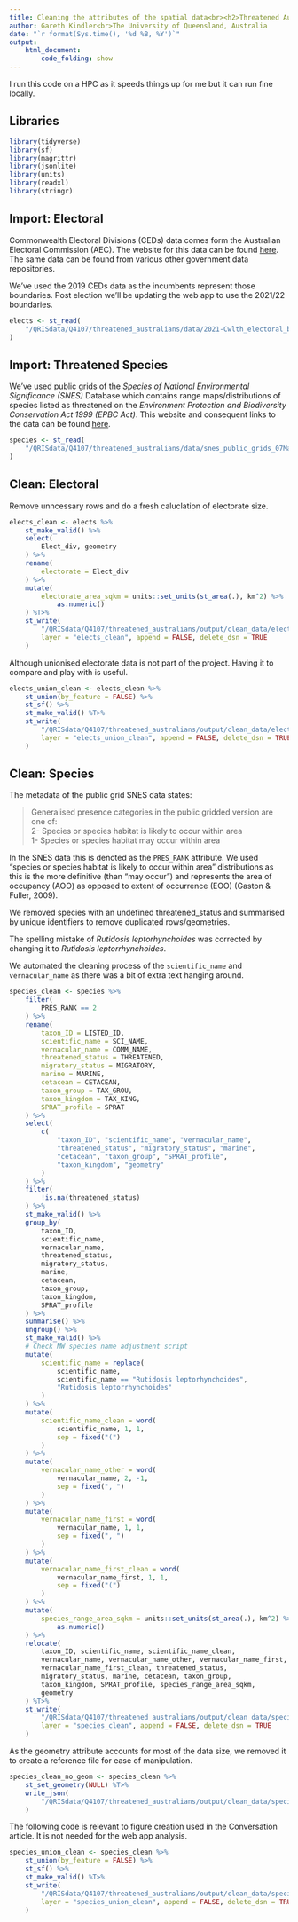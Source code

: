```yaml
---
title: Cleaning the attributes of the spatial data<br><h2>Threatened Australians (threatened.org.au)
author: Gareth Kindler<br>The University of Queensland, Australia
date: "`r format(Sys.time(), '%d %B, %Y')`"
output:
    html_document:
        code_folding: show
---
```


I run this code on a HPC as it speeds things up for me but it can run fine locally.

## Libraries

```r
library(tidyverse)
library(sf)
library(magrittr)
library(jsonlite)
library(units)
library(readxl)
library(stringr)
```

## Import: Electoral

Commonwealth Electoral Divisions (CEDs) data comes form the Australian Electoral Commission (AEC). The website for this data can be found [here](https://www.aec.gov.au/electorates/gis/index.htm). The same data can be found from various other government data repositories.

We've used the 2019 CEDs data as the incumbents represent those boundaries. Post election we'll be updating the web app to use the 2021/22 boundaries.

```r
elects <- st_read(
    "/QRISdata/Q4107/threatened_australians/data/2021-Cwlth_electoral_boundaries_ESRI/2021_ELB_region.shp"
)
```

## Import: Threatened Species

We've used public grids of the *Species of National Environmental Significance (SNES)* Database which contains range maps/distributions of species listed as threatened on the *Environment Protection and Biodiversity Conservation Act 1999 (EPBC Act)*. This website and consequent links to the data can be found [here](https://www.awe.gov.au/environment/environmental-information-data/databases-applications/snes).

```r
species <- st_read(
    "/QRISdata/Q4107/threatened_australians/data/snes_public_grids_07March2022_shapefile"
)
```

## Clean: Electoral

Remove unncessary rows and do a fresh caluclation of electorate size.

```r
elects_clean <- elects %>%
    st_make_valid() %>%
    select(
        Elect_div, geometry
    ) %>%
    rename(
        electorate = Elect_div
    ) %>%
    mutate(
        electorate_area_sqkm = units::set_units(st_area(.), km^2) %>%
            as.numeric()
    ) %T>%
    st_write(
        "/QRISdata/Q4107/threatened_australians/output/clean_data/elects_clean.gpkg",
        layer = "elects_clean", append = FALSE, delete_dsn = TRUE
    )
```

Although unionised electorate data is not part of the project. Having it to compare and play with is useful.

```r
elects_union_clean <- elects_clean %>%
    st_union(by_feature = FALSE) %>%
    st_sf() %>%
    st_make_valid() %T>%
    st_write(
        "/QRISdata/Q4107/threatened_australians/output/clean_data/elects_union_clean.gpkg",
        layer = "elects_union_clean", append = FALSE, delete_dsn = TRUE
    )
```

## Clean: Species

The metadata of the public grid SNES data states:

> Generalised presence categories in the public gridded version are one of:\
> 2- Species or species habitat is likely to occur within area\
> 1- Species or species habitat may occur within area

In the SNES data this is denoted as the `PRES_RANK` attribute. We used "species or species habitat is likely to occur within area" distributions as this is the more definitive (than "may occur") and represents the area of occupancy (AOO) as opposed to extent of occurrence (EOO) (Gaston & Fuller, 2009).

We removed species with an undefined threatened_status and summarised by unique identifiers to remove duplicated rows/geometries.

The spelling mistake of *Rutidosis leptorhynchoides* was corrected by changing it to *Rutidosis leptorrhynchoides*.

We automated the cleaning process of the `scientific_name` and `vernacular_name` as there was a bit of extra text hanging around.

```r
species_clean <- species %>%
    filter(
        PRES_RANK == 2
    ) %>%
    rename(
        taxon_ID = LISTED_ID,
        scientific_name = SCI_NAME,
        vernacular_name = COMM_NAME,
        threatened_status = THREATENED,
        migratory_status = MIGRATORY,
        marine = MARINE,
        cetacean = CETACEAN,
        taxon_group = TAX_GROU,
        taxon_kingdom = TAX_KING,
        SPRAT_profile = SPRAT
    ) %>%
    select(
        c(
            "taxon_ID", "scientific_name", "vernacular_name",
            "threatened_status", "migratory_status", "marine",
            "cetacean", "taxon_group", "SPRAT_profile",
            "taxon_kingdom", "geometry"
        )
    ) %>%
    filter(
        !is.na(threatened_status)
    ) %>%
    st_make_valid() %>%
    group_by(
        taxon_ID,
        scientific_name,
        vernacular_name,
        threatened_status,
        migratory_status,
        marine,
        cetacean,
        taxon_group,
        taxon_kingdom,
        SPRAT_profile
    ) %>%
    summarise() %>%
    ungroup() %>%
    st_make_valid() %>%
    # Check MW species name adjustment script
    mutate(
        scientific_name = replace(
            scientific_name,
            scientific_name == "Rutidosis leptorhynchoides",
            "Rutidosis leptorrhynchoides"
        )
    ) %>%
    mutate(
        scientific_name_clean = word(
            scientific_name, 1, 1,
            sep = fixed("(")
        )
    ) %>%
    mutate(
        vernacular_name_other = word(
            vernacular_name, 2, -1,
            sep = fixed(", ")
        )
    ) %>%
    mutate(
        vernacular_name_first = word(
            vernacular_name, 1, 1,
            sep = fixed(", ")
        )
    ) %>%
    mutate(
        vernacular_name_first_clean = word(
            vernacular_name_first, 1, 1,
            sep = fixed("(")
        )
    ) %>%
    mutate(
        species_range_area_sqkm = units::set_units(st_area(.), km^2) %>%
            as.numeric()
    ) %>%
    relocate(
        taxon_ID, scientific_name, scientific_name_clean,
        vernacular_name, vernacular_name_other, vernacular_name_first,
        vernacular_name_first_clean, threatened_status,
        migratory_status, marine, cetacean, taxon_group,
        taxon_kingdom, SPRAT_profile, species_range_area_sqkm,
        geometry
    ) %T>%
    st_write(
        "/QRISdata/Q4107/threatened_australians/output/clean_data/species_clean.gpkg",
        layer = "species_clean", append = FALSE, delete_dsn = TRUE
    )
```

As the geometry attribute accounts for most of the data size, we removed it to create a reference file for ease of manipulation.

```r
species_clean_no_geom <- species_clean %>%
    st_set_geometry(NULL) %T>%
    write_json(
        "/QRISdata/Q4107/threatened_australians/output/clean_data/species_clean_no_geom.json"
    )
```

The following code is relevant to figure creation used in the Conversation article. It is not needed for the web app analysis.

```r
species_union_clean <- species_clean %>%
    st_union(by_feature = FALSE) %>%
    st_sf() %>%
    st_make_valid() %T>%
    st_write(
        "/QRISdata/Q4107/threatened_australians/output/clean_data/species_union_clean.gpkg",
        layer = "species_union_clean", append = FALSE, delete_dsn = TRUE
    )
```
